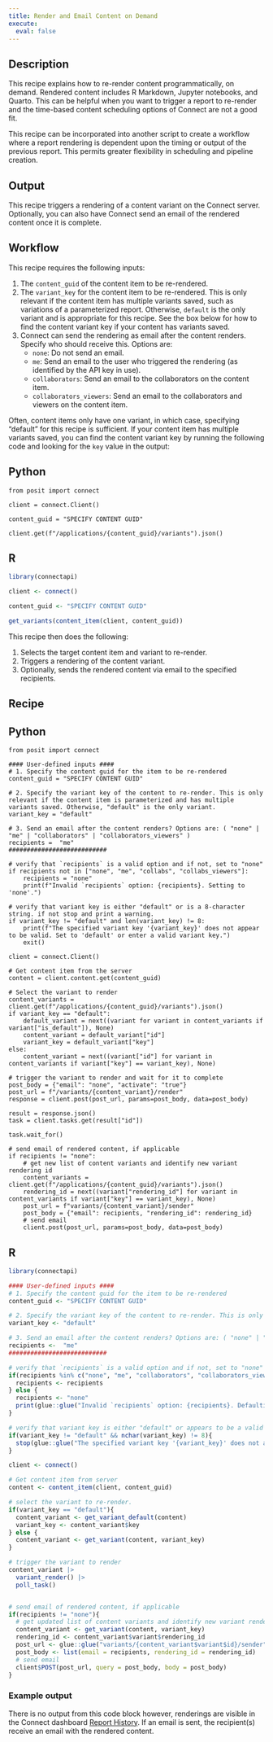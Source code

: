 ```yaml
---
title: Render and Email Content on Demand
execute:
  eval: false
---
```


## Description

This recipe explains how to re-render content programmatically, on demand. Rendered content includes R Markdown, Jupyter notebooks, and Quarto. This can be helpful when you want to trigger a report to re-render and the time-based content scheduling options of Connect are not a good fit.

This recipe can be incorporated into another script to create a workflow where a report rendering is dependent upon the timing or output of the previous report. This permits greater flexibility in scheduling and pipeline creation.

## Output

This recipe triggers a rendering of a content variant on the Connect server. Optionally, you can also have Connect send an email of the rendered content once it is complete.

## Workflow

This recipe requires the following inputs:

1. The `content_guid` of the content item to be re-rendered.
2. The `variant_key` for the content item to be re-rendered. This is only relevant if the content item has multiple variants saved, such as variations of a parameterized report. Otherwise, `default` is the only variant and is appropriate for this recipe. See the box below for how to find the content variant key if your content has variants saved.
3. Connect can send the rendering as email after the content renders. Specify who should receive this. Options are:
    - `none`: Do not send an email.
    - `me`: Send an email to the user who triggered the rendering (as identified by the API key in use).
    - `collaborators`: Send an email to the collaborators on the content item.
    - `collaborators_viewers`: Send an email to the collaborators and viewers on the content item.

::: {.callout-note title="How to determine the content variant key" collapse="true"}
Often, content items only have one variant, in which case, specifying "default" for this recipe is sufficient. If your content item has multiple variants saved, you can find the content variant key by running the following code and looking for the `key` value in the output:

:::{.panel-tabset group="language"}

## Python

```.python
from posit import connect

client = connect.Client()

content_guid = "SPECIFY CONTENT GUID"

client.get(f"/applications/{content_guid}/variants").json()

```


## R

```.r
library(connectapi)

client <- connect()

content_guid <- "SPECIFY CONTENT GUID"

get_variants(content_item(client, content_guid))

```

:::

:::

This recipe then does the following:

1. Selects the target content item and variant to re-render.
2. Triggers a rendering of the content variant.
3. Optionally, sends the rendered content via email to the specified recipients.

## Recipe

:::{.panel-tabset group="language"}

## Python

```.python
from posit import connect

#### User-defined inputs ####
# 1. Specify the content guid for the item to be re-rendered
content_guid = "SPECIFY CONTENT GUID"

# 2. Specify the variant key of the content to re-render. This is only relevant if the content item is parameterized and has multiple variants saved. Otherwise, "default" is the only variant.
variant_key = "default"

# 3. Send an email after the content renders? Options are: ( "none" | "me" | "collaborators" | "collaborators_viewers" )
recipients =  "me"
###########################

# verify that `recipients` is a valid option and if not, set to "none"
if recipients not in ["none", "me", "collabs", "collabs_viewers"]:
    recipients = "none"
    print(f"Invalid `recipients` option: {recipients}. Setting to 'none'.")

# verify that variant key is either "default" or is a 8-character string. if not stop and print a warning.
if variant_key != "default" and len(variant_key) != 8:
    print(f"The specified variant key '{variant_key}' does not appear to be valid. Set to 'default' or enter a valid variant key.")
    exit()

client = connect.Client()

# Get content item from the server
content = client.content.get(content_guid)

# Select the variant to render
content_variants = client.get(f"/applications/{content_guid}/variants").json()
if variant_key == "default":
    default_variant = next((variant for variant in content_variants if variant["is_default"]), None)
    content_variant = default_variant["id"]
    variant_key = default_variant["key"]
else:
    content_variant = next((variant["id"] for variant in content_variants if variant["key"] == variant_key), None)

# trigger the variant to render and wait for it to complete
post_body = {"email": "none", "activate": "true"}
post_url = f"/variants/{content_variant}/render"
response = client.post(post_url, params=post_body, data=post_body)

result = response.json()
task = client.tasks.get(result["id"])

task.wait_for()

# send email of rendered content, if applicable
if recipients != "none":
    # get new list of content variants and identify new variant rendering id
    content_variants = client.get(f"/applications/{content_guid}/variants").json()
    rendering_id = next((variant["rendering_id"] for variant in content_variants if variant["key"] == variant_key), None)
    post_url = f"variants/{content_variant}/sender"
    post_body = {"email": recipients, "rendering_id": rendering_id}
    # send email
    client.post(post_url, params=post_body, data=post_body)

```

## R

```.r
library(connectapi)

#### User-defined inputs ####
# 1. Specify the content guid for the item to be re-rendered
content_guid <- "SPECIFY CONTENT GUID"

# 2. Specify the variant key of the content to re-render. This is only relevant if the content item is parameterized and has multiple variants saved. Otherwise, "default" is the only variant.
variant_key <- "default"

# 3. Send an email after the content renders? Options are: ( "none" | "me" | "collaborators" | "collaborators_viewers" )
recipients <-  "me"
###########################

# verify that `recipients` is a valid option and if not, set to "none"
if(recipients %in% c("none", "me", "collaborators", "collaborators_viewers")){
  recipients <- recipients
} else {
  recipients <- "none"
  print(glue::glue("Invalid `recipients` option: {recipients}. Defaulting to 'none'."))
}

# verify that variant key is either "default" or appears to be a valid entry.
if(variant_key != "default" && nchar(variant_key) != 8){
  stop(glue::glue("The specified variant key '{variant_key}' does not appear to be valid. Set to 'default' or enter a valid variant key."))
}

client <- connect()

# Get content item from server
content <- content_item(client, content_guid)

# select the variant to re-render.
if(variant_key == "default"){
  content_variant <- get_variant_default(content)
  variant_key <- content_variant$key
} else {
  content_variant <- get_variant(content, variant_key)
}

# trigger the variant to render
content_variant |>
  variant_render() |>
  poll_task()


# send email of rendered content, if applicable
if(recipients != "none"){
  # get updated list of content variants and identify new variant rendering id
  content_variant <- get_variant(content, variant_key)
  rendering_id <- content_variant$variant$rendering_id
  post_url <- glue::glue("variants/{content_variant$variant$id}/sender")
  post_body <- list(email = recipients, rendering_id = rendering_id)
  # send email
  client$POST(post_url, query = post_body, body = post_body)
}


```

:::

### Example output

There is no output from this code block however, renderings are visible in the Connect dashboard [Report History](https://docs.posit.co/connect/user/report-history/). If an email is sent, the recipient(s) receive an email with the rendered content.
